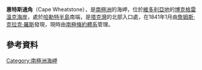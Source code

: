 {{coord|72|37|S|170|13|E|display=title}}

'''惠特斯通角'''（Cape Wheatstone），是[[南極洲|南極洲]]的海岬，位於[[維多利亞地|維多利亞地]]的[[博克格雷溫克海岸|博克格雷溫克海岸]]，處於[[哈勒特半島|哈勒特半島]]南端，是[[塔克灣|塔克灣]]的北部入口處，在1841年1月由[[詹姆斯·克拉克·羅斯|詹姆斯·克拉克·羅斯]]發現，現時由[[南極條約體系|南極條約體系]]管理。

==參考資料==
{{usgs-gazetteer}}

{{DEFAULTSORT:Cape Wheatstone}}
[[Category:南極洲海岬|Category:南極洲海岬]]


{{BorchgrevinkCoast-geo-stub}}